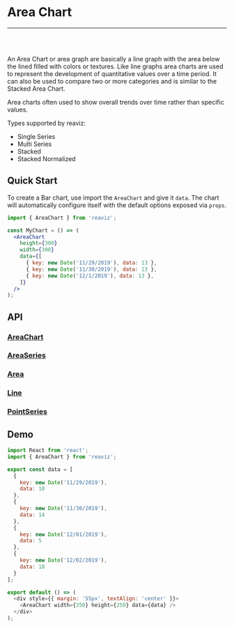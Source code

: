 
<Meta title="Docs|Chart Types/Area Chart" />

# Area Chart

---
<br />
<Story id="charts-area-chart-single-series--simple" />
<br />

An Area Chart or area graph are basically a line graph with the area
below the lined filled with colors or textures. Like line graphs area charts are
used to represent the development of quantitative values over a time period. It can also be used
to compare two or more categories and is similar to the Stacked Area Chart.

Area charts often used to show overall trends over time rather than specific values.

Types supported by reaviz:

- Single Series
- Multi Series
- Stacked
- Stacked Normalized

## Quick Start
To create a Bar chart, use import the `AreaChart` and give it `data`. The chart
will automatically configure itself with the default options exposed via `props`.

```jsx
import { AreaChart } from 'reaviz';

const MyChart = () => (
  <AreaChart
    height={300}
    width={300}
    data={[
      { key: new Date('11/29/2019'), data: 13 },
      { key: new Date('11/30/2019'), data: 13 },
      { key: new Date('12/1/2019'), data: 13 },
    ]}
  />
);
```

## API
### [AreaChart](https://github.com/jask-oss/reaviz/blob/master/src/AreaChart/AreaChart.tsx)
<Props of={AreaChart} />

### [AreaSeries](https://github.com/jask-oss/reaviz/blob/master/src/AreaChart/AreaSeries/AreaSeries.tsx)
<Props of={AreaSeries} />

### [Area](https://github.com/jask-oss/reaviz/blob/master/src/AreaChart/AreaSeries/Area.tsx)
<Props of={Area} />

### [Line](https://github.com/jask-oss/reaviz/blob/master/src/AreaChart/AreaSeries/Line.tsx)
<Props of={Line} />

### [PointSeries](https://github.com/jask-oss/reaviz/blob/master/src/AreaChart/AreaSeries/PointSeries.tsx)
<Props of={PointSeries} />

## Demo

```js codesandbox=reaviz
import React from 'react';
import { AreaChart } from 'reaviz';

export const data = [
  {
    key: new Date('11/29/2019'),
    data: 10
  },
  {
    key: new Date('11/30/2019'),
    data: 14
  },
  {
    key: new Date('12/01/2019'),
    data: 5
  },
  {
    key: new Date('12/02/2019'),
    data: 18
  }
];

export default () => (
  <div style={{ margin: '55px', textAlign: 'center' }}>
    <AreaChart width={350} height={250} data={data} />
  </div>
);
```
